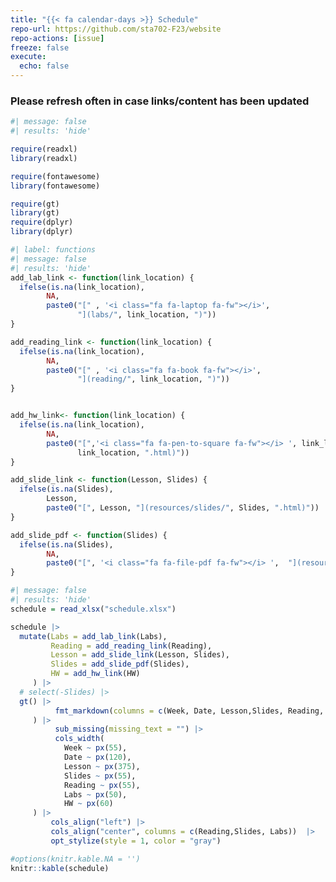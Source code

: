 ```yaml
---
title: "{{< fa calendar-days >}} Schedule"
repo-url: https://github.com/sta702-F23/website
repo-actions: [issue]
freeze: false
execute: 
  echo: false
---
```


### Please refresh often in case links/content has been updated

```r
#| message: false
#| results: 'hide'

require(readxl)
library(readxl)

require(fontawesome)
library(fontawesome)

require(gt)
library(gt)
require(dplyr)
library(dplyr)
```

```r
#| label: functions
#| message: false
#| results: 'hide'
add_lab_link <- function(link_location) {
  ifelse(is.na(link_location), 
        NA, 
        paste0("[" , '<i class="fa fa-laptop fa-fw"></i>', 
               "](labs/", link_location, ")"))
}

add_reading_link <- function(link_location) {
  ifelse(is.na(link_location), 
        NA, 
        paste0("[" , '<i class="fa fa-book fa-fw"></i>', 
               "](reading/", link_location, ")"))
}


add_hw_link<- function(link_location) {
  ifelse(is.na(link_location), 
        NA, 
        paste0("[",'<i class="fa fa-pen-to-square fa-fw"></i> ', link_location, "](hw/", 
               link_location, ".html)"))
}

add_slide_link <- function(Lesson, Slides) {
  ifelse(is.na(Slides), 
        Lesson, 
        paste0("[", Lesson, "](resources/slides/", Slides, ".html)"))
}

add_slide_pdf <- function(Slides) {
  ifelse(is.na(Slides), 
        NA, 
        paste0("[", '<i class="fa fa-file-pdf fa-fw"></i> ',  "](resources/slides/", Slides, ".pdf)"))
}
```




```r
#| message: false
#| results: 'hide'
schedule = read_xlsx("schedule.xlsx")
```


```r
schedule |> 
  mutate(Labs = add_lab_link(Labs),
         Reading = add_reading_link(Reading),
         Lesson = add_slide_link(Lesson, Slides),
         Slides = add_slide_pdf(Slides),
         HW = add_hw_link(HW)
     ) |> 
  # select(-Slides) |>
  gt() |>
          fmt_markdown(columns = c(Week, Date, Lesson,Slides, Reading, Labs, HW)
     ) |>
          sub_missing(missing_text = "") |>
          cols_width(
            Week ~ px(55),
            Date ~ px(120),
            Lesson ~ px(375),
            Slides ~ px(55),
            Reading ~ px(55),
            Labs ~ px(50),
            HW ~ px(60)
     ) |>
         cols_align("left") |>
         cols_align("center", columns = c(Reading,Slides, Labs))  |>  
         opt_stylize(style = 1, color = "gray")
```



```r
#options(knitr.kable.NA = '')
knitr::kable(schedule)

```


